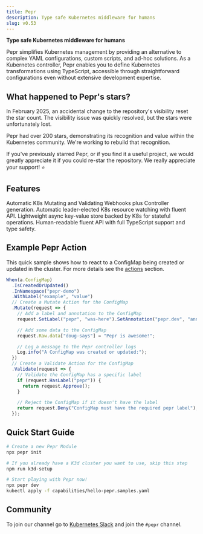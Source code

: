 ```yaml
---
title: Pepr
description: Type safe Kubernetes middleware for humans
slug: v0.53
---
```



**Type safe Kubernetes middleware for humans**

Pepr simplifies Kubernetes management by providing an alternative to complex YAML configurations, custom scripts, and ad-hoc solutions. As a Kubernetes controller, Pepr enables you to define Kubernetes transformations using TypeScript, accessible through straightforward configurations even without extensive development expertise.

## What happened to Pepr's stars?

In February 2025, an accidental change to the repository's visibility reset the star count.
The visibility issue was quickly resolved, but the stars were unfortunately lost.

Pepr had over 200 stars, demonstrating its recognition and value within the Kubernetes community.
We're working to rebuild that recognition.

If you've previously starred Pepr, or if you find it a useful project, we would greatly appreciate it if you could re-star the repository.
We really appreciate your support! ⭐

## Features

<CardGrid stagger>
  <Card title="Zero-config Webhooks" icon="rocket">
    Automatic K8s Mutating and Validating Webhooks plus Controller generation.
  </Card>

  <Card title="Resource Watching" icon="magnifier">
    Automatic leader-elected K8s resource watching with fluent API.
  </Card>

  <Card title="Stateful Operations" icon="setting">
    Lightweight async key-value store backed by K8s for stateful operations.
  </Card>

  <Card title="TypeScript First" icon="open-book">
    Human-readable fluent API with full TypeScript support and type safety.
  </Card>
</CardGrid>

## Example Pepr Action

This quick sample shows how to react to a ConfigMap being created or updated in the cluster.
For more details see the [actions](./user-guide/actions/) section.

```ts
When(a.ConfigMap)
  .IsCreatedOrUpdated()
  .InNamespace("pepr-demo")
  .WithLabel("example", "value")
  // Create a Mutate Action for the ConfigMap
  .Mutate(request => {
    // Add a label and annotation to the ConfigMap
    request.SetLabel("pepr", "was-here").SetAnnotation("pepr.dev", "annotations-work-too");

    // Add some data to the ConfigMap
    request.Raw.data["doug-says"] = "Pepr is awesome!";

    // Log a message to the Pepr controller logs
    Log.info("A ConfigMap was created or updated:");
  })
  // Create a Validate Action for the ConfigMap
  .Validate(request => {
    // Validate the ConfigMap has a specific label
    if (request.HasLabel("pepr")) {
      return request.Approve();
    }

    // Reject the ConfigMap if it doesn't have the label
    return request.Deny("ConfigMap must have the required pepr label");
  });
```

## Quick Start Guide

```bash
# Create a new Pepr Module
npx pepr init

# If you already have a K3d cluster you want to use, skip this step
npm run k3d-setup

# Start playing with Pepr now!
npx pepr dev
kubectl apply -f capabilities/hello-pepr.samples.yaml
```

## Community

To join our channel go to [Kubernetes Slack](https://communityinviter.com/apps/kubernetes/community) and join the `#pepr` channel.
